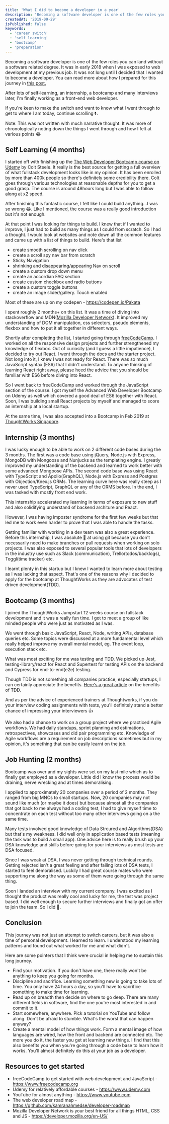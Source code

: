 ```yaml
---
title: 'What I did to become a developer in a year'
description: 'Becoming a software developer is one of the few roles you can land without a software related degree. In this post, I am recounting the things I did to secure a developer role within a year. If I can do it, you can too!'
createdAt: '2019-09-29'
isPublished: false
keywords:
  - 'career switch'
  - 'self learning'
  - 'bootcamp'
  - 'preparation'
---
```


Becoming a software developer is one of the few roles you can land without a software related degree. It was in early 2018 when I was exposed to web development at my previous job. It was not long until I decided that I wanted to become a developer. You can read more about how I prepared for this journey in [this post.](https://pakatagoh.com/blog/switching-to-software-development-as-a-career)

After lots of self-learning, an internship, a bootcamp and many interviews later, I'm finally working as a front-end web developer.

If you're keen to make the switch and want to know what I went through to get to where I am today, continue scrolling ⏬. 

Note: This was not written with much narrative thought. It was more of chronologically noting down the things I went through and how I felt at various points 😂

## Self Learning (4 months)

I started off with finishing up the [The Web Developer Bootcamp course on Udemy](https://www.udemy.com/course/the-web-developer-bootcamp/) by Colt Steele. It really is the best source for getting a full overview of what fullstack development looks like in my opinion. It has been enrolled by more than 400k people so there's definitely some credibility there. Colt goes through various technologies at reasonable depths for you to get a good grasp. The course is around 48hours long but I was able to follow along at x2 speed.

After finishing this fantastic course, I felt like I could build anything...I was so wrong 😂. Like I mentioned, the course was a really good introduction but it's not enough.

At that point I was looking for things to build. I knew that if I wanted to improve, I just had to build as many things as I could from scratch.
So I had a thought. I would look at websites and note down all the common features and came up with a list of things to build. Here's that list

- create smooth scrolling on nav click
- create a scroll spy nav bar from scratch
- Sticky Navigation
- shrinking and disappearing/appearing Nav on scroll
- create a custom drop down menu
- create an accordian FAQ section
- create custom checkbox and radio buttons
- create a custom toggle buttons
- create an image slider/gallery. Touch enabled

Most of these are up on my codepen - https://codepen.io/Pakata

I spent roughly 2 months+ on this list. It was a time of diving into stackoverflow and MDN([Mozilla Developer Network](https://developer.mozilla.org/en-US/)). It improved my understanding of DOM manipulation, css selectors, pseudo elements, flexbox and how to put it all together in different ways.

Shortly after completing the list, I started going through [freeCodeCamp](https://www.freecodecamp.org). I worked on all the responsive design projects and further strengthened my knowledge of flexbox. Out of curiosity (and I guess a little impatience), I decided to try out React. I went through the docs and the starter project. Not long into it, I knew I was not ready for React. There was so much JavaScript syntax (ES6) that I didn't understand. To anyone thinking of learning React right away, please heed the advice that you should be familiar with ES6 before diving into React.

So I went back to freeCodeCamp and worked through the JavaScript section of the course. I got myself the Advanced Web Developer Bootcamp on Udemy as well which covered a good deal of ES6 together with React. Soon, I was building small React projects by myself and managed to score an internship at a local startup.

At the same time, I was also accepted into a Bootcamp in Feb 2019 at [ThoughtWorks Singapore](https://www.thoughtworks.com/jumpstart).

## Internship (3 months)

I was lucky enough to be able to work on 2 different code bases during the 3 months. The first was a code base using jQuery, Node.js with Express, MongoDB with Mongoose and Nunjucks as the templating engine. I greatly improved my understanding of the backend and learned to work better with some advanced Mongoose APIs. The second code base was using React with TypeScript and Apollo(GraphQL), Node.js with Express and Postgres with Objection/Knex.js ORMs. The learning curve here was really steep as I never used TypeScript, GraphQL or any of the ORMS before. In the end, I was tasked with mostly front end work.

This internship accelerated my learning in terms of exposure to new stuff and also solidifying understand of backend architure and React.

However, I was having imposter syndrome for the first few weeks but that led me to work even harder to prove that I was able to handle the tasks.

Getting familiar with working in a dev team was also a great experience. Before this internship, I was absolute 💩 at using git because you don't necessarily need to make branches or pull requests when working on solo projects. I was also exposed to several popular tools that lots of developers in the industry use such as Slack (communication), Trello(todos/backlogs), Toggl(time tracker) etc.

I learnt plenty in this startup but I knew I wanted to learn more about testing as I was lacking that aspect. That's one of the reasons why I decided to apply for the bootcamp at ThoughtWorks as they are advocates of test driven development(TDD). 

## Bootcamp (3 months)

I joined the ThoughtWorks Jumpstart 12 weeks course on fullstack development and it was a really fun time. I got to meet a group of like minded people who were just as motivated as I was. 

We went through basic JavaScript, React, Node, writing APIs, database queries etc. Some topics were discussed at a more fundamental level which really helped improve my overall mental model, eg. The event loop, execution stack etc. 

What was most exciting for me was testing and TDD. We picked up Jest, testing-library/react for React and Supertest for testing APIs on the backend and Cypress for end-to-end(e2e) testing. 

Though TDD is not something all companies practice, especially startups, I can certainly appreciate the benefits. [Here's a great article](http://butunclebob.com/ArticleS.UncleBob.TheThreeRulesOfTdd) on the benefits of TDD. 

And as per the advice of experienced trainers at Thoughtworks, if you do your interview coding assignments with tests, you'll definitely stand a better chance of impressing your interviewers 👍

We also had a chance to work on a group project where we practiced Agile workflows. We had daily standups, sprint planning and estimations, retrospectives, showcases and did pair programming etc. Knowledge of Agile workflows are a requirement on job descriptions sometimes but in my opinion, it's something that can be easily learnt on the job. 

## Job Hunting (2 months)

Bootcamp was over and my sights were set on my last mile which as to finally get employed as a developer. Little did I know the process would be draining, nerve wrecking and at times demoralising. 

I applied to approximately 20 companies over a period of 2 months. They ranged from big MNCs to small startups. Now, 20 companies may not sound like much (or maybe it does) but because almost all the companies that got back to me always had a coding test, I had to give myself time to concentrate on each test without too many other interviews going on a the same time. 

Many tests involved good knowledge of Data Strcured and Algorithms(DSA) but that's my weakness. I did well only in application based tests (meaning the task was to build a small app). One advice here is to really brush up your DSA knowledge and skills before going for your interviews as most tests are DSA focused. 

Since I was weak at DSA, I was never getting through technical rounds. Getting rejected isn't a great feeling and after failing lots of DSA tests, I started to feel demoralised. Luckily I had great course mates who were supporting me along the way as some of them were going through the same thing. 

Soon I landed an interview with my current company. I was excited as I thought the product was really cool and lucky for me, the test was project based. I did well enough to secure further interviews and finally got an offer to join the team. So I did 🥳. 

## Conclusion

This journey was not just an attempt to switch careers, but it was also a time of personal development. I learned to learn. I understood my learning patterns and found out what worked for me and what didn't. 

Here are some pointers that I think were crucial in helping me to sustain this long journey. 

- Find your motivation. If you don't have one, there really won't be anything to keep you going for months.
- Discipline and sacrifice. Learning something new is going to take lots of time. You only have 24 hours a day, so you'll have to sacrifice something to make time for learning.
- Read up on breadth then decide on where to go deep. There are many different fields in software, find the one you're most interested in and commit to it.
- Start somewhere, anywhere. Pick a tutorial on YouTube and follow along. Don't be afraid to stumble. What's the worst that can happen anyway?
- Create a mental model of how things work. Form a mental image of how languages are wired, how the front and backend are connected etc. The more you do it, the faster you get at learning new things. I find that this also benefits you when you're going through a code base to learn how it works. You'll almost definitely do this at your job as a developer. 


## Resources to get started

- freeCodeCamp to get started with web development and JavaScript - https://www.freecodecamp.org
- Udemy for relatively affordable courses - https://www.udemy.com
- YouTube for almost anything - https://www.youtube.com
- The web developer road map - https://github.com/kamranahmedse/developer-roadmap
- Mozilla Developer Network is your best friend for all things HTML, CSS and JS - https://developer.mozilla.org/en-US/
